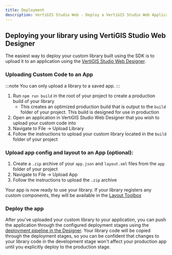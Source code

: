 ```yaml
---
title: Deployment
description: VertiGIS Studio Web - Deploy a VertiGIS Studio Web Application
---
```


## Deploying your library using VertiGIS Studio Web Designer

The easiest way to deploy your custom library built using the SDK is to upload it to an application using the [VertiGIS Studio Web Designer](https://apps.vertigisstudio.com/web/designer/).

### Uploading Custom Code to an App

:::note
You can only upload a library to a saved app.
:::

1. Run `npm run build` in the root of your project to create a production build of your library
    - This creates an optimized production build that is output to the `build` folder of your project. This build is designed for use in production
1. Open an application in VertiGIS Studio Web Designer that you wish to upload your custom code into
1. Navigate to File -> Upload Library
1. Follow the instructions to upload your custom library located in the `build` folder of your project

### Upload app config and layout to an App (optional):

1. Create a `.zip` archive of your `app.json` and `layout.xml` files from the `app` folder of your project
1. Navigate to File -> Upload App
1. Follow the instructions to upload the `.zip` archive

Your app is now ready to use your library. If your library registers any custom components, they will be available in the [Layout Toolbox](https://docs.geocortex.com/webviewer/latest/admin-help/Default.htm#gwv/modify-a-layout.htm#add-a-component)

### Deploy the app

After you've uploaded your custom library to your application, you can push the application through the configured deployment stages using the [deployment pipeline in the Designer](https://docs.geocortex.com/webviewer/latest/admin-help/Default.htm#gwv/deploy-an-app.htm%3FTocPath%3DApps%7CDeploy%2520an%2520App%7C_____0). Your library code will be copied through the deployment stages, so you can be confident that changes to your library code in the development stage won't affect your production app until you explicitly deploy to the production stage.

